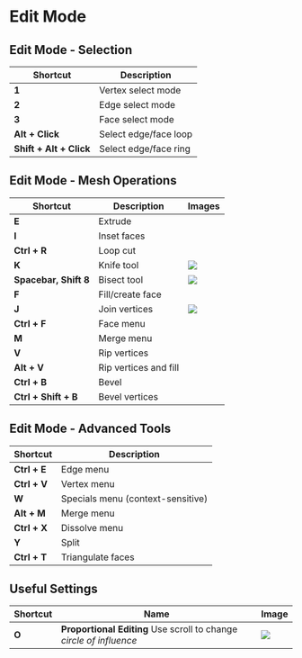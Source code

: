 # Edit Mode


## Edit Mode - Selection

| Shortcut | Description |
|----------|------------|
| **1** | Vertex select mode |
| **2** | Edge select mode |
| **3** | Face select mode |
| **Alt + Click** | Select edge/face loop |
| **Shift + Alt + Click** | Select edge/face ring |

## Edit Mode - Mesh Operations

| Shortcut | Description | Images |
|----------|-------------|--------|
| **E** | Extrude |
| **I** | Inset faces |
| **Ctrl + R** | Loop cut |
| **K** | Knife tool | ![](./assets/k-to-cut.gif) |
| **Spacebar, Shift 8** | Bisect tool | ![](./assets/bisect-tool.gif) |
| **F** | Fill/create face |
| **J** | Join vertices | ![](./assets/j-to-join.gif) |
| **Ctrl + F** | Face menu |
| **M** | Merge menu |
| **V** | Rip vertices |
| **Alt + V** | Rip vertices and fill |
| **Ctrl + B** | Bevel |
| **Ctrl + Shift + B** | Bevel vertices |

## Edit Mode - Advanced Tools

| Shortcut | Description |
|----------|------------|
| **Ctrl + E** | Edge menu |
| **Ctrl + V** | Vertex menu |
| **W** | Specials menu (context-sensitive) |
| **Alt + M** | Merge menu |
| **Ctrl + X** | Dissolve menu |
| **Y** | Split |
| **Ctrl + T** | Triangulate faces |

## Useful Settings
| Shortcut | Name | Image |
|----------|-------------|-------|
| **O** | **Proportional Editing** Use scroll to change *circle of influence* | ![](./assets/proportional-editing.gif) |